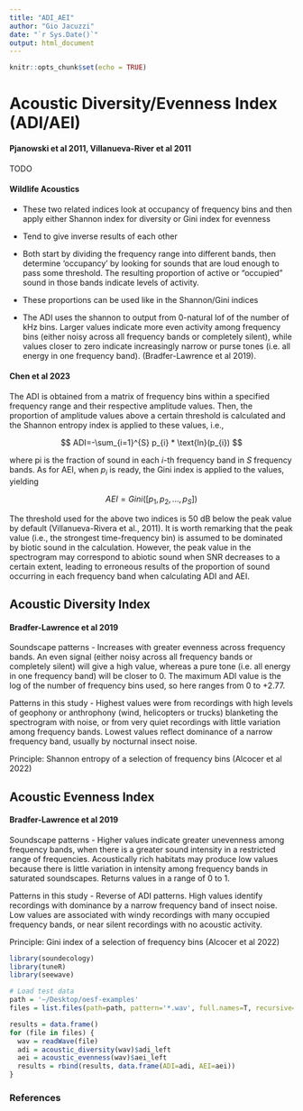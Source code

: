 ```yaml
---
title: "ADI_AEI"
author: "Gio Jacuzzi"
date: "`r Sys.Date()`"
output: html_document
---
```


```r
knitr::opts_chunk$set(echo = TRUE)
```

# Acoustic Diversity/Evenness Index (ADI/AEI)

#### Pjanowski et al 2011, Villanueva-River et al 2011

TODO

#### Wildlife Acoustics

-   These two related indices look at occupancy of frequency bins and then apply either Shannon index for diversity or Gini index for evenness

-   Tend to give inverse results of each other

-   Both start by dividing the frequency range into different bands, then determine 'occupancy' by looking for sounds that are loud enough to pass some threshold. The resulting proportion of active or "occupied" sound in those bands indicate levels of activity.

-   These proportions can be used like in the Shannon/Gini indices

-   The ADI uses the shannon to output from 0-natural lof of the number of kHz bins. Larger values indicate more even activity among frequency bins (either noisy across all frequency bands or completely silent), while values closer to zero indicate increasingly narrow or purse tones (i.e. all energy in one frequency band). (Bradfer-Lawrence et al 2019).

#### Chen et al 2023

The ADI is obtained from a matrix of frequency bins within a specified frequency range and their respective amplitude values. Then, the proportion of amplitude values above a certain threshold is calculated and the Shannon entropy index is applied to these values, i.e.,

$$
ADI=-\sum_{i=1}^{S} p_{i} * \text{ln}(p_{i})
$$

where pi is the fraction of sound in each $i$-th frequency band in $S$ frequency bands. As for AEI, when $p_{i}$ is ready, the Gini index is applied to the values, yielding

$$
AEI=Gini([p_{1}, p_{2},...,p_{S}])
$$

The threshold used for the above two indices is 50 dB below the peak value by default (Villanueva-Rivera et al., 2011). It is worth remarking that the peak value (i.e., the strongest time-frequency bin) is assumed to be dominated by biotic sound in the calculation. However, the peak value in the spectrogram may correspond to abiotic sound when SNR decreases to a certain extent, leading to erroneous results of the proportion of sound occurring in each frequency band when calculating ADI and AEI.

## Acoustic Diversity Index

#### Bradfer-Lawrence et al 2019

Soundscape patterns - Increases with greater evenness across frequency bands. An even signal (either noisy across all frequency bands or completely silent) will give a high value, whereas a pure tone (i.e. all energy in one frequency band) will be closer to 0. The maximum ADI value is the log of the number of frequency bins used, so here ranges from 0 to +2.77.

Patterns in this study - Highest values were from recordings with high levels of geophony or anthrophony (wind, helicopters or trucks) blanketing the spectrogram with noise, or from very quiet recordings with little variation among frequency bands. Lowest values reflect dominance of a narrow frequency band, usually by nocturnal insect noise.

Principle: Shannon entropy of a selection of frequency bins (Alcocer et al 2022)

## Acoustic Evenness Index

#### Bradfer-Lawrence et al 2019

Soundscape patterns - Higher values indicate greater unevenness among frequency bands, when there is a greater sound intensity in a restricted range of frequencies. Acoustically rich habitats may produce low values because there is little variation in intensity among frequency bands in saturated soundscapes. Returns values in a range of 0 to 1.

Patterns in this study - Reverse of ADI patterns. High values identify recordings with dominance by a narrow frequency band of insect noise. Low values are associated with windy recordings with many occupied frequency bands, or near silent recordings with no acoustic activity.

Principle: Gini index of a selection of frequency bins (Alcocer et al 2022)

```r
library(soundecology)
library(tuneR)
library(seewave)

# Load test data
path = '~/Desktop/oesf-examples'
files = list.files(path=path, pattern='*.wav', full.names=T, recursive=T)

results = data.frame()
for (file in files) {
  wav = readWave(file)
  adi = acoustic_diversity(wav)$adi_left
  aei = acoustic_evenness(wav)$aei_left
  results = rbind(results, data.frame(ADI=adi, AEI=aei))
}
```

### References
